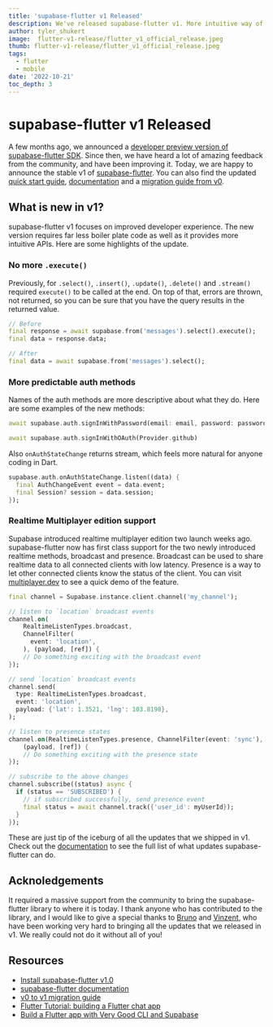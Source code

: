 ```yaml
---
title: 'supabase-flutter v1 Released'
description: We've released supabase-flutter v1. More intuitive way of accessing Supabase from your Flutter application.
author: tyler_shukert
image:  flutter-v1-release/flutter_v1_official_release.jpeg
thumb: flutter-v1-release/flutter_v1_official_release.jpeg
tags:
  - flutter
  - mobile
date: '2022-10-21'
toc_depth: 3
---
```


# supabase-flutter v1 Released

A few months ago, we announced a [developer preview version of supabase-flutter SDK](https://supabase.com/blog/supabase-flutter-sdk-1-developer-preview). Since then, we have heard a lot of amazing feedback from the community, and have been improving it. Today, we are happy to announce the stable v1 of [supabase-flutter](https://pub.dev/packages/supabase_flutter). You can also find the updated [quick start guide](https://www.notion.so/Request-for-blog-thumbnail-Flutter-v1-0-official-release-af540023c599420fa88c870528afbd97), [documentation](https://supabase.com/docs/reference/dart) and a [migration guide from v0](https://supabase.com/docs/reference/dart/upgrade-guide).

## What is new in v1?

supabase-flutter v1 focuses on improved developer experience. The new version requires far less boiler plate code as well as it provides more intuitive APIs. Here are some highlights of the update.

### No more `.execute()`

Previously, for `.select()`, `.insert()`, `.update()`, `.delete()` and `.stream()` required `execute()` to be called at the end. On top of that, errors are thrown, not returned, so you can be sure that you have the query results in the returned value.

```dart
// Before
final response = await supabase.from('messages').select().execute();
final data = response.data;

// After
final data = await supabase.from('messages').select();
```

### More predictable auth methods

Names of the auth methods are more descriptive about what they do. Here are some examples of the new methods:

```dart
await supabase.auth.signInWithPassword(email: email, password: password);

await supabase.auth.signInWithOAuth(Provider.github)
```

Also `onAuthStateChange` returns stream, which feels more natural for anyone coding in Dart.

```dart
supabase.auth.onAuthStateChange.listen((data) {
  final AuthChangeEvent event = data.event;
  final Session? session = data.session;
});
```

### Realtime Multiplayer edition support

Supabase introduced realtime multiplayer edition two launch weeks ago. supabase-flutter now has first class support for the two newly introduced realtime methods, broadcast and presence. Broadcast can be used to share realtime data to all connected clients with low latency. Presence is a way to let other connected clients know the status of the client. You can visit [multiplayer.dev](http://multiplayer.dev) to see a quick demo of the feature.

```dart
final channel = Supabase.instance.client.channel('my_channel');

// listen to `location` broadcast events
channel.on(
    RealtimeListenTypes.broadcast,
    ChannelFilter(
      event: 'location',
    ), (payload, [ref]) {
	// Do something exciting with the broadcast event
});

// send `location` broadcast events
channel.send(
  type: RealtimeListenTypes.broadcast,
  event: 'location',
  payload: {'lat': 1.3521, 'lng': 103.8198},
);

// listen to presence states
channel.on(RealtimeListenTypes.presence, ChannelFilter(event: 'sync'),
    (payload, [ref]) {
	// Do something exciting with the presence state
});

// subscribe to the above changes
channel.subscribe((status) async {
  if (status == 'SUBSCRIBED') {
    // if subscribed successfully, send presence event
    final status = await channel.track({'user_id': myUserId});
  }
});
```

These are just tip of the iceburg of all the updates that we shipped in v1. Check out the [documentation](https://supabase.com/docs/reference/dart/) to see the full list of what updates supabase-flutter can do.

## Acknoledgements

It required a massive support from the community to bring the supabase-flutter library to where it is today. I thank anyone who has contributed to the library, and I would like to give a special thanks to [Bruno](https://github.com/bdlukaa) and [Vinzent](https://github.com/Vinzent03), who have been working very hard to bringing all the updates that we released in v1. We really could not do it without all of you!

## Resources

- [Install supabase-flutter v1.0](https://pub.dev/packages/supabase_flutter)
- [supabase-flutter documentation](https://supabase.com/docs/reference/dart/)
- [v0 to v1 migration guide](https://supabase.com/docs/reference/dart/upgrade-guide)
- [Flutter Tutorial: building a Flutter chat app](https://supabase.com/blog/flutter-tutorial-building-a-chat-app)
- [Build a Flutter app with Very Good CLI and Supabase](https://verygood.ventures/blog/flutter-app-very-good-cli-supabase)
